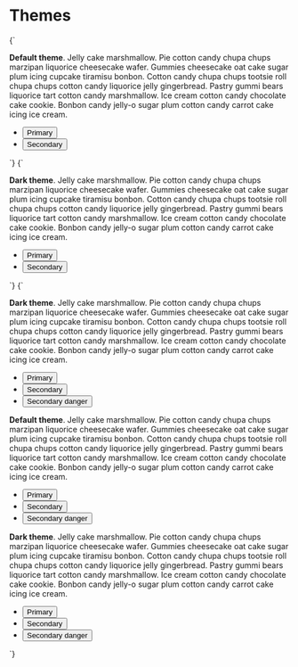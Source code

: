 
<Meta title="Base/Themes" />

# Themes

<Canvas>
  <Story name="Default theme">
    {`
      <div class="u-padding-m" data-theme>
        <p class="u-margin-m-bottom"><b>Default theme</b>. Jelly cake marshmallow. Pie cotton candy chupa chups marzipan liquorice cheesecake wafer. Gummies cheesecake oat cake sugar plum icing cupcake tiramisu bonbon. Cotton candy chupa chups tootsie roll chupa chups cotton candy liquorice jelly gingerbread. Pastry gummi bears liquorice tart cotton candy marshmallow. Ice cream cotton candy chocolate cake cookie. Bonbon candy jelly-o sugar plum cotton candy carrot cake icing ice cream.</p>
        <ul class="u-list-none u-flex u-gap-s3">
          <li>
            <button class="a-button">Primary</button>
          </li>
          <li>
            <button class="a-button a-button--secondary">Secondary</button>
          </li>
        </ul>
      </div>
    `}
  </Story>
  <Story name="Dark theme">
    {`
      <div class="u-padding-m" data-theme="dark">
        <p class="u-margin-m-bottom"><b>Dark theme</b>. Jelly cake marshmallow. Pie cotton candy chupa chups marzipan liquorice cheesecake wafer. Gummies cheesecake oat cake sugar plum icing cupcake tiramisu bonbon. Cotton candy chupa chups tootsie roll chupa chups cotton candy liquorice jelly gingerbread. Pastry gummi bears liquorice tart cotton candy marshmallow. Ice cream cotton candy chocolate cake cookie. Bonbon candy jelly-o sugar plum cotton candy carrot cake icing ice cream.</p>
        <ul class="u-list-none u-flex u-gap-s3">
          <li>
            <button class="a-button">Primary</button>
          </li>
          <li>
            <button class="a-button a-button--secondary">Secondary</button>
          </li>
        </ul>
      </div>
    `}
  </Story>
  <Story name="Default theme nested">
    {`
      <div class="a-card" data-theme="dark">
        <p class="u-margin-m-bottom"><b>Dark theme</b>. Jelly cake marshmallow. Pie cotton candy chupa chups marzipan liquorice cheesecake wafer. Gummies cheesecake oat cake sugar plum icing cupcake tiramisu bonbon. Cotton candy chupa chups tootsie roll chupa chups cotton candy liquorice jelly gingerbread. Pastry gummi bears liquorice tart cotton candy marshmallow. Ice cream cotton candy chocolate cake cookie. Bonbon candy jelly-o sugar plum cotton candy carrot cake icing ice cream.</p>
        <ul class="u-list-none u-flex u-gap-s3 u-margin-m-bottom">
          <li>
            <button class="a-button">Primary</button>
          </li>
          <li>
            <button class="a-button a-button--secondary">Secondary</button>
          </li>
          <li>
              <button class="a-button a-button--secondary a-button--danger">Secondary danger</button>
            </li>
        </ul>
        <div class="a-card" data-theme="default">
          <p class="u-margin-m-bottom"><b>Default theme</b>. Jelly cake marshmallow. Pie cotton candy chupa chups marzipan liquorice cheesecake wafer. Gummies cheesecake oat cake sugar plum icing cupcake tiramisu bonbon. Cotton candy chupa chups tootsie roll chupa chups cotton candy liquorice jelly gingerbread. Pastry gummi bears liquorice tart cotton candy marshmallow. Ice cream cotton candy chocolate cake cookie. Bonbon candy jelly-o sugar plum cotton candy carrot cake icing ice cream.</p>
          <ul class="u-list-none u-flex u-gap-s3 u-margin-m-bottom">
            <li>
              <button class="a-button">Primary</button>
            </li>
            <li>
              <button class="a-button a-button--secondary">Secondary</button>
            </li>
            <li>
              <button class="a-button a-button--secondary a-button--danger">Secondary danger</button>
            </li>
          </ul>
          <div class="a-card" data-theme="dark">
            <p class="u-margin-m-bottom"><b>Dark theme</b>. Jelly cake marshmallow. Pie cotton candy chupa chups marzipan liquorice cheesecake wafer. Gummies cheesecake oat cake sugar plum icing cupcake tiramisu bonbon. Cotton candy chupa chups tootsie roll chupa chups cotton candy liquorice jelly gingerbread. Pastry gummi bears liquorice tart cotton candy marshmallow. Ice cream cotton candy chocolate cake cookie. Bonbon candy jelly-o sugar plum cotton candy carrot cake icing ice cream.</p>
            <ul class="u-list-none u-flex u-gap-s3">
              <li>
                <button class="a-button">Primary</button>
              </li>
              <li>
                <button class="a-button a-button--secondary">Secondary</button>
              </li>
              <li>
                <button class="a-button a-button--secondary a-button--danger">Secondary danger</button>
              </li>
            </ul>
          </div>
        </div>
      </div>
    `}
  </Story>
</Canvas>
